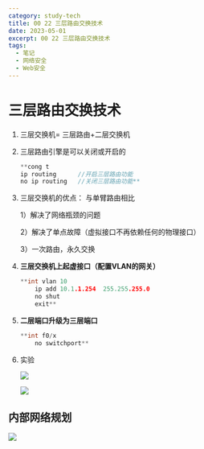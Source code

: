 ```yaml
---
category: study-tech
title: 00 22 三层路由交换技术
date: 2023-05-01
excerpt: 00 22 三层路由交换技术
tags:
  - 笔记
  - 网络安全
  - Web安全
---
```

# 三层路由交换技术

1. 三层交换机= 三层路由+二层交换机
2. 三层路由引擎是可以关闭或开启的
    
    ```cpp
    **cong t
    ip routing      //开启三层路由功能
    no ip routing   //关闭三层路由功能**
    ```
    
3. 三层交换机的优点： 与单臂路由相比
    
    1）解决了网络瓶颈的问题
    
    2）解决了单点故障（虚拟接口不再依赖任何的物理接口）
    
    3）一次路由，永久交换
    
4. **三层交换机上起虚接口（配置VLAN的网关）**
    
    ```cpp
    **int vlan 10
    	ip add 10.1.1.254  255.255.255.0
    	no shut
    	exit**
    ```
    
5. **二层端口升级为三层端口**
    
    ```cpp
    **int f0/x
    	no switchport**
    ```
    
6. 实验
    
    ![](https://raw.githubusercontent.com/yy0691/img-bed/main/Net_Safe_Notion/Untitled%2090.png)
    
    ![](https://raw.githubusercontent.com/yy0691/img-bed/main/Net_Safe_Notion/Untitled%2091.png)
    

## 内部网络规划

![](https://raw.githubusercontent.com/yy0691/img-bed/main/Net_Safe_Notion/Untitled%2092.png)